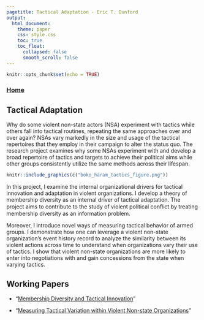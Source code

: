 ```yaml
---
pagetitle: Tactical Adaptation - Eric T. Dunford
output: 
  html_document:
    theme: paper 
    css: style.css
    toc: true
    toc_float:
      collapsed: false
      smooth_scroll: false
---
```


```r
knitr::opts_chunk$set(echo = TRUE)
```

### [Home](http://ericdunford.com/)

## Tactical Adaptation

Why do some violent non-state actors (NSA) experiment with tactics while others fall into tactical routines, repeating the same approaches over and over again? NSAs vary markedly in the size and usage of the tactical repertoires that they employ in their campaign to alter the status quo. The research project examines why some NSAs experiment with and develop a broad repertoire of tactics and targets to achieve their political aims while other groups consistently utilize the same methods across their lifespan.

```r
knitr::include_graphics(c("boko_haram_tactics_figure.png"))
```

In this project, I examine the internal organizational drivers for tactical innovation and adaptation in violent organizations. I develop a theory of membership diversity as an internal driver of tactical adaptation. The project aims to contribute to the study of violent political conﬂict by treating membership diversity as an information problem.

Moreover, I introduce novel ways of measuring tactical behavior of armed groups. I demonstrate how one can leverage a violent non-state organization’s event history record to analyze the similarity between its violent actions across time to understand when organizations vary their use of tactics. I show that violent non-state organizations are more likely to enter into negotiations with and gain concessions from the state when varying tactics. 

## Working Papers

- "<a href="" target="_blank">Membership Diversity and Tactical Innovation</a>"

- "<a href="" target="_blank">Measuring Tactical Variation within Violent Non-state Organizations</a>"



